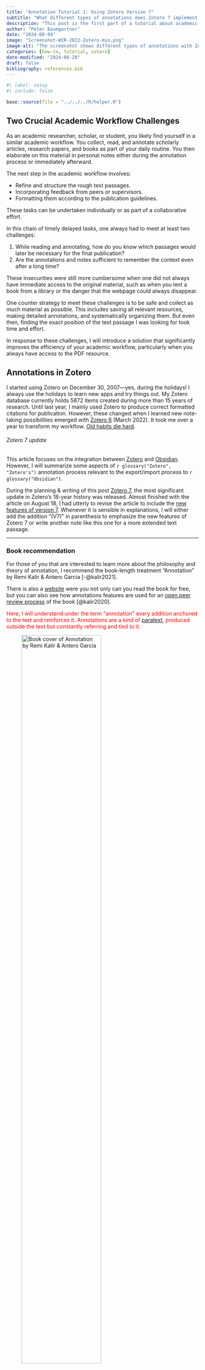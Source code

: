 ```yaml
---
title: "Annotation Tutorial 1: Using Zotero Version 7"
subtitle: "What different types of annotations does Zotero 7 implement, and how are they applied?"
description: "This post is the first part of a tutorial about academic workflow on annotations. The focus of this serial is the integration between Zotero and Obsidian. Here, I will explain how to use the different annotation possibilities Zotero version 7 offers."
author: "Peter Baumgartner"
date: "2024-08-04"
image: "Screenshot-WIR-2022-Zotero-min.png"
image-alt: "The screenshot shows different types of annotations with Zotero in a PDF. The page is divided horizontally into three parts. From left to right: a small sidebar (about 10% width) with the content of the annotations, the document with the annotations (about 70% width), and the context pane with metadata."
categories: [how-to, tutorial, zotero]
date-modified: "2024-08-20"
draft: false
bibliography: references.bib
---
```


```r
#| label: setup
#| include: false

base::source(file = "../../../R/helper.R")
```

## Two Crucial Academic Workflow Challenges

As an academic researcher, scholar, or student, you likely find yourself
in a similar academic workflow. You collect, read, and annotate
scholarly articles, research papers, and books as part of your daily
routine. You then elaborate on this material in personal notes either
during the annotation process or immediately afterward.

The next step in the academic workflow involves:

-   Refine and structure the rough text passages.
-   Incorporating feedback from peers or supervisors.
-   Formatting them according to the publication guidelines.

These tasks can be undertaken individually or as part of a collaborative
effort.

In this chain of timely delayed tasks, one always had to meet at least
two challenges:

1.  While reading and annotating, how do you know which passages would
    later be necessary for the final publication?
2.  Are the annotations and notes sufficient to remember the context
    even after a long time?

These insecurities were still more cumbersome when one did not always
have immediate access to the original material, such as when you lent a
book from a library or the danger that the webpage could always
disappear.

One counter strategy to meet these challenges is to be safe and collect
as much material as possible. This includes saving all relevant
resources, making detailed annotations, and systematically organizing
them. But even then, finding the exact position of the text passage I
was looking for took time and effort.

In response to these challenges, I will introduce a solution that
significantly improves the efficiency of your academic workflow,
particularly when you always have access to the PDF resource.

## Annotations in Zotero

I started using Zotero on December 30, 2007—yes, during the holidays! I
always use the holidays to learn new apps and try things out. My Zotero
database currently holds 5872 items created during more than 15 years of
research. Until last year, I mainly used Zotero to produce correct
formatted citations for publication. However, these changed when I
learned new note-taking possibilities emerged with [Zotero
6](https://www.zotero.org/blog/zotero-6/) (March 2022). It took me over
a year to transform my workflow. [Old habits die
hard](https://idioms.thefreedictionary.com/Old+Habits+Die+Hard).

::: {#nte-zotero7 .callout-note}
###### Zotero 7 update

This article focuses on the integration between
[Zotero](https://www.zotero.org/) and [Obsidian](https://obsidian.md/).
However, I will summarize some aspects of
`r glossary("Zotero", "Zotero's")` annotation process relevant to the
export/import process to `r glossary("Obsidian")`.

During the planning & writing of this post [Zotero
7](https://www.zotero.org/blog/zotero-7/), the most significant update
in Zotero's 18-year history was released. Almost finished with the
article on August 18, I had utterly to revise the article to include the
[new features of version 7](https://www.zotero.org/support/changelog).
Whenever it is sensible in explanations, I will either add the addition
"(V7)" in parenthesis to emphasize the new features of Zotero 7 or write
another note like this one for a more extended text passage.
:::

------------------------------------------------------------------------

### Book recommendation

::: grid
::: g-col-6
For those of you that are interested to learn more about the philosophy
and theory of annotation, I recommend the book-length treatment
"Annotation" by Remi Kalir & Antero Garcia [-@kalir2021].

There is also a
[website](https://mitpressonpubpub.mitpress.mit.edu/annotation) were you
not only can you read the book for free, but you can also see how
annotations features are used for an [open peer review
process](https://plos.org/resource/open-peer-review/) of the book
[@kalir2020].

::: {#def-annot .callout-important style="color: red;"}
Here, I will understand under the term "annotation" every addition
anchored to the text and reinforces it. Annotations are a kind of
[paratext](https://en.wikipedia.org/wiki/Paratext), produced outside the
text but constantly referring and tied to it.
:::
:::

::: g-col-6
![Book cover of Annotation by Remi Kalir & Antero
Garcia](cover-annotation-min.jpg){#fig-cover-annotation
fig-alt="The book cover is in black with a big red star on the lower left half. At the top, it says 'Annotation' in red, and underneath, in smaller white letters, 'Remi Kalir And Antero Garcia'. There is a red bar on the bottom of the image and a white text saying 'The MIT Press Essential Knowledge Series."
fig-align="center" width="70%"}
:::
:::

------------------------------------------------------------------------

### Eight types of annotations in Zotero {#sec-eight-types-annot}

Zotero 7 has eight different types of annotations: highlighted text,
underlined text (V7), "sticky" notes, adding text (V7), screenshots,
drawing, resp. Ink annotation (V7), comments and tags.

![Six of the (eight) Zotero annotation types are selected with the menu
in the horizontal bar of the middle pane visible whenever a PDF,
EPUB-eBook or snapshot website is
open](six-annotation-types-min.png){#fig-annotation-type-menu
fig-alt="The annotated screenshot shows six icons horizontally aligned with accompanying text linked by arrows. The symbols and their meanings are (from left to right): The letter 'A' inside a square = highlight text; the letter 'A' underlined = underlined text; a paper with an earmark at the left bottom = 'sticky' note; a big letter 'T' = add text; two squares where the inner one with a solid line and the outer one with a dashed line = select area for screenshot; a small drawing and a pencil = add drawing."
fig-align="center" width="50%" group="zotero-annotation"}

::: {#nte-zotero7-epub-snapshots .callout-note}
###### Annotations for PDF, EPUBs, and Webpage Snapshots

With Zotero version 7, the following explanations are not only valid for
PDFs but also for eBooks in `r glossary("EPUB")` format and for
snapshots of web pages!
:::

#### 1. Highlighting

::: grid
::: g-col-3
![Zotero has eight colors for highlight and underline
annotations](zotero-annotation-colors-min.png){#fig-annotation-colors
fig-alt="The screenshot shows a vertical listing of the eight different colors available in Zotero. Each line starts with a colored box followed by the name of the color."
fig-align="center" width="70%" group="zotero-annotation"}
:::

::: g-col-9
::: {#vcenter .column width="50%"}
To highlight text, click the symbol with the letter 'A' surrounded by a
box at the top toolbar. You have eight colors for highlights at your
disposal: yellow, red, green, blue, purple, magenta, orange, and gray.
You can set your preferred color as the default color, which is, in my
case, yellow.
:::
:::
:::

#### 2. Underlining (V7)

::: {#nte-zotero-underlining .callout-note}
###### Underlining as a new annotation type

Version 7 of Zotero supports underlining text with the eight colors
mentioned in @fig-annotation-colors.

Zotero treats highlighting and underlining as being very similar to
highlights. Therefore, I refer to both annotation types whenever I talk
about highlighting.
:::

It is crucial to design a consistent system when to use each color. This
will allow you to organize your annotations in Obsidian.

Some people have developed a system of argumentation types to
distinguish the different highlighting colors. Below are two examples to
give you a flair for the idea.

| Color   | [mgmeyers](https://forum.obsidian.md/t/zotero-integration-import-templates/36310/2) | My own system                       |
|:--------|:------------------------------------------------------------------------------------|:------------------------------------|
| Yellow  | Relevant / important                                                                | Running text                        |
| Red     | Disagree                                                                            | Important: Concept, Definition,     |
| Orange  | Question / confusion                                                                | ToDo                                |
| Green   | Agree                                                                               | Resources: article/book/package/URL |
| Blue    | Relevant to current task                                                            | \(R\) Code; Example                 |
| Magenta | TODO / follow up                                                                    | Section                             |
| Purple  | Definitions / concepts                                                              | Chapter                             |
| Gray    | Interesting but not relevant                                                        | Figure / table title                |

: Two examples of color classifications for text highlights
{#tbl-color-classification}

Both examples stem from times before Zotero 7. Therefore, there is no
difference, and both annotation types will translate to the same
meaning. I will explain more about the purpose of an appropriate
classification system when we talk about Obsidian templates for the
import of the Zotero annotations.

#### 3. "Sticky" notes

To add a "sticky" note, click on the piece of paper symbol with the
earmark. Then, you can click on a place in the PDF to generate the note.
A "sticky" note symbol appears on the page, and on the left bar, a note
box open for writing comments. You can move the "sticky" note around
inside the page, but you can't move it to another page (therefore
"sticky").

The primary purpose of "sticky" notes is to add a text annotation that
relates to the text but not to a specific passage of the text. This can
be, for instance, a comment on the structure of the text, a comment
related to several paragraphs, a recurring argument, etc.

#### 4. Text (V7)

With version 7, you can also write text directly into the document as an
overlay. Zotero treats this as a comment, e.g., add tags or change the
note text. But this annotation type is eye-catching, and you can move it
around, but only on the same page.

#### 5. Snapshots

By clicking on the black box surrounded by a rectangular selection, you
can drag with the cursor to select the area of the screen to capture.
You can add comments and tags as in the other annotation types, but you
can also copy the picture or save it as a `r glossary("PNG")` file to
your disk.

#### 6. Drawings (V7)

Your pointing device (mouse, stylus, touchscreen) will be converted to a
drawing device by clicking the ink button (with the drawing symbol).
Selected the appropriate color, you can now create drawings overlaying
the document.

#### 7. Comments

You can add additional text to all types of annotations mentioned so
far. Zotero will treat this additional text as your comment.

::: {#wrn-ID .callout-warning style="color: darkorange;"}
##### Changing highlighted text via the note?

Strange enough, You can also edit the highlighted text stored as
annotation. Frankly, I do not know appropriate use cases because, with
these changes, you would temper the original quote.
:::

#### 8. Tags

Another way to annotate a document is to add tags to highlighted text,
"sticky" notes, screenshots, or comments.

You can select all annotations with the same tag inside the document
(e.g., whenever the document is open and visible in the middle pane).
Colors work as a tag, too. Hence, you can select all highlighted text in
the same color. You can also combine different tags. For instance, two
text tags with two colors will select all annotations that have one of
these text tags or one of the chosen colors.

Outside the document, the tag works as a standard document tag in the
tag pane at the bottom of the left column. Although the tags are
attached to specific annotations outside the PDF (e.g., in the tag
pane), they will select only the Zotero item with the document where the
tag was used and not the appropriate annotations. But if you use the
same tag for annotation in different documents, Zotero will open all
items where these tags were applied.

We will see that after the export to Obsidian, these annotated tags gain
power as the work across all Obsidian documents!

### Summary

The Zotero documentation is not yet up-to-date, so detailed information
is still lacking or incorrect. For instance, is [The Zotero PDF Reader
and Note Editor](https://www.zotero.org/support/pdf_reader) talking only
about the PDF reader (version 6). The best page so far is the
announcement page [Zotero 7: Zotero,
redesigned](https://www.zotero.org/blog/zotero-7/). However, many
YouTube tutorials will explain the details of Zotero version 7 in
several weeks.

In the meantime, the following annotated screenshot may be helpful. It
recapitulates graphically the above textual description.

![Screenshot of Zotero Reader and Note Editor with explanations of the
graphical user interface (`r glossary("GUI")`). Click on the image to
enlarge
it.](Screenshot-WIR-2022-Zotero-Skitch-min.png){#fig-zotero-annotations
fig-alt="The screenshots show three horizontally divided panes: Left are the annotations, in the center is the content of the PDF file, and right are ten annotations collected as a separate note item."
fig-align="center" width="100%" group="zotero-annotation"}

